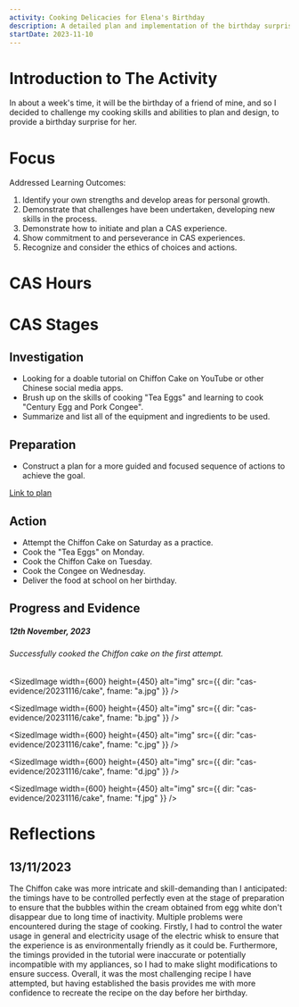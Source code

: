 ```yaml
---
activity: Cooking Delicacies for Elena's Birthday
description: A detailed plan and implementation of the birthday surprise for my friend Elena.
startDate: 2023-11-10
---
```


# Introduction to The Activity

In about a week's time, it will be the birthday of a friend of mine, and so I decided to challenge my cooking skills and abilities to plan and design, to provide a birthday surprise for her.

# Focus

Addressed Learning Outcomes:

1. Identify your own strengths and develop areas for personal growth.
2. Demonstrate that challenges have been undertaken, developing new skills in the process.
3. Demonstrate how to initiate and plan a CAS experience.
4. Show commitment to and perseverance in CAS experiences.
5. Recognize and consider the ethics of choices and actions.

# CAS Hours

<CASStrandsHours creativityHours={5} activityHours={0} serviceHours={1} />

# CAS Stages

## Investigation

- Looking for a doable tutorial on Chiffon Cake on YouTube or other Chinese social media apps.
- Brush up on the skills of cooking "Tea Eggs" and learning to cook "Century Egg and Pork Congee".
- Summarize and list all of the equipment and ingredients to be used.

## Preparation

- Construct a plan for a more guided and focused sequence of actions to achieve the goal.

[Link to plan](https://drive.google.com/file/d/1xGx97oHgvNpyUF3ImNTRXxvRVJ0zfpst/view?usp=share_link)

## Action

- Attempt the Chiffon Cake on Saturday as a practice.
- Cook the "Tea Eggs" on Monday.
- Cook the Chiffon Cake on Tuesday.
- Cook the Congee on Wednesday.
- Deliver the food at school on her birthday.

## Progress and Evidence

<Box color="green">
  <h5 className="text-center w-full font-bold box">12th November, 2023</h5>
  <h6 className="text-center w-full font-bold box">
    Successfully cooked the Chiffon cake on the first attempt.
  </h6>
</Box>

<SizedImage
  width={600}
  height={450}
  alt="img"
  src={{ dir: "cas-evidence/20231116/cake", fname: "a.jpg" }}
/>

<SizedImage
  width={600}
  height={450}
  alt="img"
  src={{ dir: "cas-evidence/20231116/cake", fname: "b.jpg" }}
/>

<SizedImage
  width={600}
  height={450}
  alt="img"
  src={{ dir: "cas-evidence/20231116/cake", fname: "c.jpg" }}
/>

<SizedImage
  width={600}
  height={450}
  alt="img"
  src={{ dir: "cas-evidence/20231116/cake", fname: "d.jpg" }}
/>

<SizedImage
  width={600}
  height={450}
  alt="img"
  src={{ dir: "cas-evidence/20231116/cake", fname: "f.jpg" }}
/>

# Reflections

## 13/11/2023

The Chiffon cake was more intricate and skill-demanding than I anticipated: the timings have to be controlled perfectly even at the stage of preparation to ensure that the bubbles within the cream obtained from egg white don't disappear due to long time of inactivity. Multiple problems were encountered during the stage of cooking. Firstly, I had to control the water usage in general and electricity usage of the electric whisk to ensure that the experience is as environmentally friendly as it could be. Furthermore, the timings provided in the tutorial were inaccurate or potentially incompatible with my appliances, so I had to make slight modifications to ensure success. Overall, it was the most challenging recipe I have attempted, but having established the basis provides me with more confidence to recreate the recipe on the day before her birthday.
